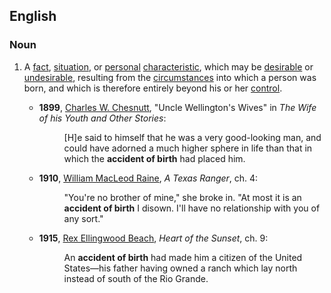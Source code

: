 ==English==

===Noun===
{{en-noun|head=[[accident]] [[of]] [[birth]]|accidents of birth}}

# {{idiomatic}} A [[fact]], [[situation]], or [[personal]] [[characteristic]], which may be [[desirable]] or [[undesirable]], resulting from the [[circumstance]]s into which a person was born, and which is therefore entirely beyond his or her [[control]].
#* '''1899''', [[w:Charles W. Chesnutt|Charles W. Chesnutt]], "Uncle Wellington's Wives" in ''The Wife of his Youth and Other Stories'':
#*: [H]e said to himself that he was a very good-looking man, and could have adorned a much higher sphere in life than that in which the '''accident of birth''' had placed him.
#* '''1910''', [[w:William MacLeod Raine|William MacLeod Raine]], ''A Texas Ranger'', ch. 4:
#*: "You're no brother of mine," she broke in. "At most it is an '''accident of birth''' I disown. I'll have no relationship with you of any sort."
#* '''1915''', [[w:Rex Ellingwood Beach|Rex Ellingwood Beach]], ''Heart of the Sunset'', ch. 9:
#*: An '''accident of birth''' had made him a citizen of the United States—his father having owned a ranch which lay north instead of south of the Rio Grande.